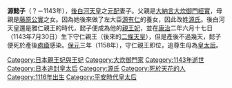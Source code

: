 {{Unreferenced|time=2016-08-21T04:07:41+00:00}}
'''源懿子'''（？－1143年），[[後白河天皇|後白河天皇]]之[[元配|元配]]妻子。父親是[[大納言|大納言]][[大炊御門經實|大炊御門經實]]，母親是[[藤原公實|藤原公實]]之女。因為她後來做了左大臣[[源有仁|源有仁]]的養女，因此改姓[[源氏|源氏]]。後白河天皇還是雅仁親王的時代，懿子便成為他的[[親王妃|親王妃]]，並在[[康治|康治]]二年六月十七日（1143年7月30日）生下守仁親王（後來的[[二條天皇|二條天皇]]），但是產後不過幾天，懿子便死於產後[[疱瘡|疱瘡]]感染。[[保元|保元]]三年（1158年），守仁親王即位，追尊生母為[[皇太后|皇太后]]。
{{平安時代皇后}}
[[Category:日本親王妃與王妃|Category:日本親王妃與王妃]]
[[Category:大炊御門家|Category:大炊御門家]]
[[Category:1143年逝世|Category:1143年逝世]]
[[Category:日本追封皇太后|Category:日本追封皇太后]]
[[Category:源氏|Category:源氏]]
[[Category:死於天花的人|Category:死於天花的人]]
[[Category:1116年出生|Category:1116年出生]]
[[Category:平安時代皇太后|Category:平安時代皇太后]]